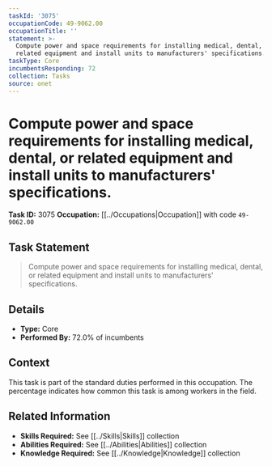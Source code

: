 ```yaml
---
taskId: '3075'
occupationCode: 49-9062.00
occupationTitle: ''
statement: >-
  Compute power and space requirements for installing medical, dental, or
  related equipment and install units to manufacturers' specifications.
taskType: Core
incumbentsResponding: 72
collection: Tasks
source: onet
---
```

# Compute power and space requirements for installing medical, dental, or related equipment and install units to manufacturers' specifications.

**Task ID:** 3075
**Occupation:** [[../Occupations|Occupation]] with code `49-9062.00`

## Task Statement

> Compute power and space requirements for installing medical, dental, or related equipment and install units to manufacturers' specifications.

## Details

- **Type:** Core
- **Performed By:** 72.0% of incumbents

## Context

This task is part of the standard duties performed in this occupation. The percentage indicates how common this task is among workers in the field.

## Related Information

- **Skills Required:** See [[../Skills|Skills]] collection
- **Abilities Required:** See [[../Abilities|Abilities]] collection
- **Knowledge Required:** See [[../Knowledge|Knowledge]] collection

